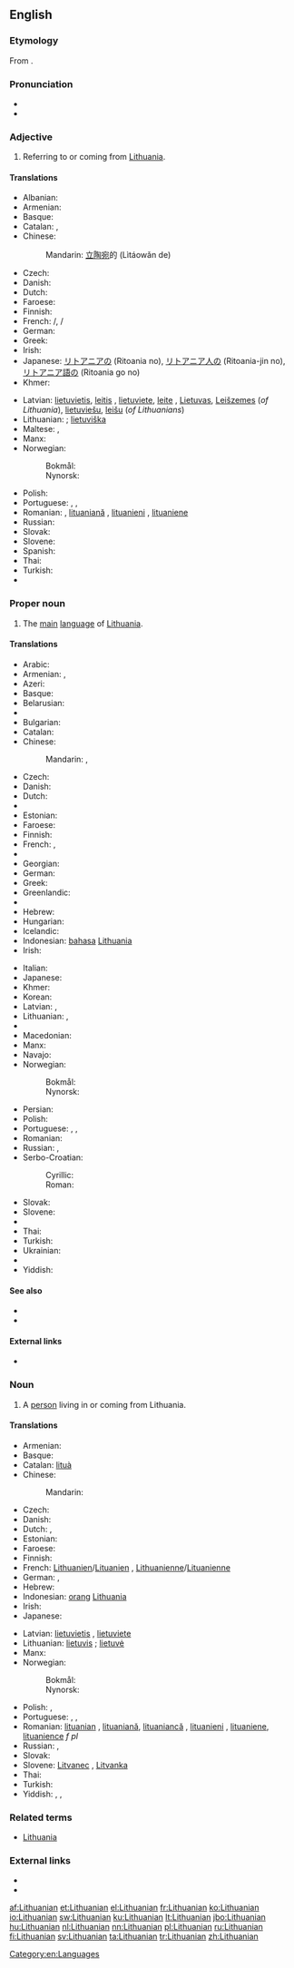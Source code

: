 ==English==

===Etymology===
From {{suffix|Lithuania|an}}.

===Pronunciation===
* {{IPA|/ˌlɪθuˈeɪniən/}}
* {{rhymes|eɪniən}}

===Adjective===
{{en-adj|-}}

# Referring to or coming from [[Lithuania]].

====Translations====
{{trans-top|referring to Lithuania}}
* Albanian: {{t-|sq|lithuishte|m}}
* Armenian: {{t-|hy|լիտվական|tr=litvakan}}
* Basque: {{t-|eu|lituaniar}}
* Catalan: {{t-|ca|lituà|m}}, {{t-|ca|lituana|f}}
* Chinese:
*: Mandarin: [[立陶宛]]的 (Lìtáowǎn de)
* Czech: {{t+|cs|litevský|m}}
* Danish: {{t+|da|litauisk}}
* Dutch: {{t+|nl|Litouws|n}}
* Faroese: {{t-|fo|litaviskur}}
* Finnish: {{t+|fi|liettualainen}}
* French: {{t+|fr|lithuanien}}/{{t+|fr|lituanien|m}}, {{t+|fr|lithuanienne}}/{{t+|fr|lituanienne|f}}
* German: {{t+|de|litauisch}}
* Greek: {{t+|el|λιθουανικός|tr=lithouanikós}}
* Irish: {{t-|ga|Liotuánach}}
* Japanese: [[リトアニア]]の (Ritoania no), [[リトアニア人]]の (Ritoania-jin no), [[リトアニア語]]の (Ritoania go no)
* Khmer: {{t-|km|លីទុយអានី|tr=liituyaanii|sc=Khmr}}
{{trans-mid}}
* Latvian: [[lietuvietis]], [[leitis]] {{m}}, [[lietuviete]], [[leite]] {{f}}, [[Lietuvas]], [[Leišzemes]] (''of Lithuania''), [[lietuviešu]], [[leišu]] (''of Lithuanians'')
* Lithuanian: {{t+|lt|lietuviškas|m}}; [[lietuviška]] {{f}}
* Maltese: {{t-|mt|Litwan}}, {{t-|mt|Litwanjan}}
* Manx: {{t-|gv|Litaanagh}}
* Norwegian:
*: Bokmål: {{t+|nb|litauisk}}
*: Nynorsk: {{t+|nn|litauisk}}
* Polish: {{t+|pl|litewski|m}}
* Portuguese: {{t+|pt|lituano|m}}, {{t-|pt|lituânio|m}}, {{t-|pt|lituânico|m}}
* Romanian: {{t+|ro|lituanian|m}}, [[lituaniană]] {{f}}, [[lituanieni]] {{p}}, [[lituaniene]] {{f|p}}
* Russian: {{t+|ru|литовский|m|tr=litóvskij}}
* Slovak: {{t-|sk|litovský}}
* Slovene: {{t+|sl|litovski}}
* Spanish: {{t+|es|lituano|m}}
* Thai: {{t+|th|ลิทัวเนีย|tr=lítuania}}
* Turkish: {{t-|tr|Litvan}}
* {{trreq|vo}}
{{trans-bottom}}

===Proper noun===
{{en-proper noun}}

# The [[main]] [[language]] of [[Lithuania]].

====Translations====
{{trans-top|language}}
* Arabic: {{t-|ar|لتوانية|f|tr=litwāníyya|sc=Arab}}
* Armenian: {{t-|hy|լիտվերեն|tr=litveren}}, {{t-|hy|լիտվաներեն|tr=litvaneren}}
* Azeri: {{t+|az|Litva dili}}
* Basque: {{t+|eu|lituaniera}}
* Belarusian: {{t-|be|літоўская|f|tr=litóŭskaja|sc=Cyrl}}
* {{trreq|bn}}
* Bulgarian: {{t-|bg|литовски|m|tr=litóvski|sc=Cyrl}}
* Catalan: {{t-|ca|lituà}}
* Chinese:
*: Mandarin: {{t-|cmn|立陶宛語|sc=Hani}}, {{t-|cmn|立陶宛语|tr=Lìtáowǎnyǔ|sc=Hani}}
* Czech: {{t+|cs|litevština|f}}
* Danish: {{t+|da|litauisk}}
* Dutch: {{t+|nl|Litouws}}
* {{trreq|eo}}
* Estonian: {{t+|et|leedu keel}}
* Faroese: {{t-|fo|litaviskt|n}}
* Finnish: {{t+|fi|liettua|alt=liettuan}} {{t+|fi|kieli}}
* French: {{t+|fr|lithuanien|m}}, {{t+|fr|lituanien|m}}
* {{trreq|gl}}
* Georgian: {{t-|ka|ლიტვური|tr=litʼvuri|sc=Geor}}
* German: {{t+|de|Litauisch|n}}
* Greek: {{t+|el|λιθουανικά|n|p|tr=lithouaniká}}
* Greenlandic: {{t-|kl|Litauenimiutut}}
* {{trreq|gu}}
* Hebrew: {{t-|he|ליטאית|f|alt=לִיטָאִית|tr=lita'ít}}
* Hungarian: {{t+|hu|litván}}
* Icelandic: {{t+|is|litháíska|f}}
* Indonesian: [[bahasa]] [[Lithuania]]
* Irish: {{t-|ga|Liotuáinis|f}}
{{trans-mid}}
* Italian: {{t+|it|lituano|m}}
* Japanese: {{t+|ja|リトアニア語|tr=Ritoania-go|sc=Jpan}}
* Khmer: {{t-|km|ភាសាលីទុយអានី|tr=pʰiesaa liituyaanii|sc=Khmr}}
* Korean: {{t+|ko|리투아니아어|tr=Rituania-eo|sc=Kore}}
* Latvian: {{t-|lv|lietuviešu valoda|f}}, {{t-|lv|lietuviešu}}
* Lithuanian: {{t+|lt|lietuvių kalba|f}}, {{t+|lt|lietuvių|m|f|p}}
* {{trreq|lb}}
* Macedonian: {{t-|mk|литвански|m|tr=litvanski|sc=Cyrl}}
* Manx: {{t-|gv|Litaanish|f}}
* Navajo: {{tø|nv|Łitʼoowę́ę́ bizaad}}
* Norwegian:
*: Bokmål: {{t+|nb|litauisk|m}}
*: Nynorsk: {{t+|nn|litauisk|m}}
* Persian: {{t-|fa|لیتوانیایی|tr=litvâniyâyi|sc=fa-Arab}}
* Polish: {{t+|pl|litewski|m}}
* Portuguese: {{t+|pt|lituano|m}}, {{t-|pt|lituânio|m}}, {{t-|pt|lituânico|m}}
* Romanian: {{t-|ro|limba lituaniană|f}}
* Russian: {{t+|ru|литовский язык|m|tr=litóvskij jazýk}}, {{t+|ru|литовский|m|tr=litóvskij}}
* Serbo-Croatian:
*: Cyrillic: {{t-|sh|литвански|m}}
*: Roman: {{t-|sh|litvanski|m}}
* Slovak: {{t+|sk|litovčina|f}}
* Slovene: {{t-|sl|litovščina|f}}
* {{trreq|te}}
* Thai: {{t-|th|ภาษาลิทัวเนียน|tr=paasăa lítuanian }}
* Turkish: {{t+|tr|Litvanca}}
* Ukrainian: {{t+|uk|литовська|f|tr=lytóvs'ka|sc=Cyrl}}
* {{trreq|vo}}
* Yiddish: {{t+|yi|ליטוויש|n|tr=litvish|sc=Hebr}}
{{trans-bottom}}

====See also====
* {{langcat}}
* {{langlist}}

====External links====
* {{ISO 639|link=Ethnologue|1code=lt|code=lit}}

===Noun===
{{en-noun}}

# A [[person]] living in or coming from Lithuania.

====Translations====
{{trans-top|person from Lithuania}}
* Armenian: {{t-|hy|լիտվացի|tr=litvac’i}}
* Basque: {{t-|eu|lituaniar}}
* Catalan: [[lituà]] {{m}}
* Chinese:
*: Mandarin: {{t|cmn|立陶宛人|tr=Lìtáowǎn rén|sc=Hani}}
* Czech: {{t-|cs|Litevec|m}}
* Danish: {{t+|da|litauer}}
* Dutch: {{t+|nl|Litouwer|m}}, {{t+|nl|Litouwse|f}}
* Estonian: {{t-|et|leedulane}}
* Faroese: {{t-|fo|litavi|m}}
* Finnish: {{t+|fi|liettualainen}}
* French: [[Lithuanien]]/[[Lituanien]] {{m}}, [[Lithuanienne]]/[[Lituanienne]] {{f}}
* German: {{t+|de|Litauer|m}}, {{t+|de|Litauerin|f}}
* Hebrew: {{t-|he|ליטאי|alt=לִיטָאִי|tr=Litai}}
* Indonesian: [[orang]] [[Lithuania]]
* Irish: {{t-|ga|Liotuánach|m}}
* Japanese: {{t-|ja|リトアニア人|tr=Ritoania-jin|sc=Jpan}}
{{trans-mid}}
* Latvian: [[lietuvietis]] {{m}}, [[lietuviete]] {{f}}
* Lithuanian: [[lietuvis]] {{m}}; [[lietuvė]] {{f}}
* Manx: {{t-|gv|Litaanagh|m}}
* Norwegian:
*: Bokmål: {{t-|nb|litauer|m}}
*: Nynorsk: {{t+|nn|litauar|m}}
* Polish: {{t+|pl|Litwin|m}}, {{t+|pl|Litwinka|f}}
* Portuguese: {{t+|pt|lituano|m}}, {{t-|pt|lituânio|m}}, {{t-|pt|lituânico|m}}
* Romanian: [[lituanian]] {{m}}, [[lituaniană]], [[lituaniancă]] {{f}}, [[lituanieni]] {{p}}, [[lituaniene]], [[lituanience]] ''f pl''
* Russian: {{t+|ru|литовец|m|tr=litóvec}}, {{t+|ru|литовка|f|tr=litóvka}}
* Slovak: {{t-|sk|Litovčan|m}}
* Slovene: [[Litvanec]] {{m}}, [[Litvanka]] {{f}}
* Thai: {{l|th|ชาวลิทัวเนียน|tr=chaao lítuanian}}
* Turkish: {{t+|tr|Litvanyalı}}
* Yiddish: {{t-|yi|ליטווינער|m|tr=litviner|sc=Hebr}}, {{t-|yi|ליטוואַק|m|tr=litvak|sc=Hebr}} {{qualifier|of a male Jew}}, {{t-|yi|ליטווישקע|f|sc=Hebr}} {{qualifier|of a female Jew}}
{{trans-bottom}}

===Related terms===
* [[Lithuania]]

===External links===
* {{pedialite|lang=lt|Lietuva}}
* {{pedialite}}

[[Category:en:Languages]]

[[af:Lithuanian]]
[[et:Lithuanian]]
[[el:Lithuanian]]
[[fr:Lithuanian]]
[[ko:Lithuanian]]
[[io:Lithuanian]]
[[sw:Lithuanian]]
[[ku:Lithuanian]]
[[lt:Lithuanian]]
[[jbo:Lithuanian]]
[[hu:Lithuanian]]
[[nl:Lithuanian]]
[[nn:Lithuanian]]
[[pl:Lithuanian]]
[[ru:Lithuanian]]
[[fi:Lithuanian]]
[[sv:Lithuanian]]
[[ta:Lithuanian]]
[[tr:Lithuanian]]
[[zh:Lithuanian]]